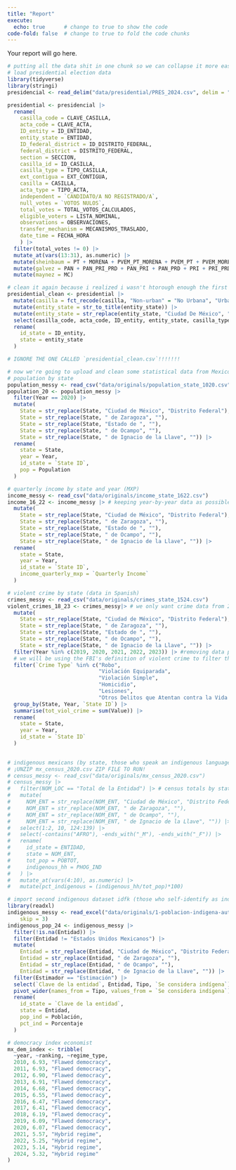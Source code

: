 ```yaml
---
title: "Report"
execute: 
  echo: true      # change to true to show the code
code-fold: false  # change to true to fold the code chunks
---
```


Your report will go here.

```r
# putting all the data shit in one chunk so we can collapse it more easily later
# load presidential election data
library(tidyverse)
library(stringi)
presidencial <- read_delim("data/presidential/PRES_2024.csv", delim = "|", skip = 6, locale = locale(encoding = "latin1"))

presidential <- presidencial |>
  rename(
    casilla_code = CLAVE_CASILLA,
    acta_code = CLAVE_ACTA,
    ID_entity = ID_ENTIDAD,
    entity_state = ENTIDAD,
    ID_federal_district = ID_DISTRITO_FEDERAL,
    federal_district = DISTRITO_FEDERAL,
    section = SECCION,
    casilla_id = ID_CASILLA,
    casilla_type = TIPO_CASILLA,
    ext_contigua = EXT_CONTIGUA,
    casilla = CASILLA,
    acta_type = TIPO_ACTA,
    independent = `CANDIDATO/A NO REGISTRADO/A`,
    null_votes = `VOTOS NULOS`,
    total_votes = TOTAL_VOTOS_CALCULADOS,
    eligible_voters = LISTA_NOMINAL,
    observations = OBSERVACIONES,
    transfer_mechanism = MECANISMOS_TRASLADO,
    date_time = FECHA_HORA
    ) |>
  filter(total_votes != 0) |>
  mutate_at(vars(13:31), as.numeric) |>
  mutate(sheinbaum = PT + MORENA + PVEM_PT_MORENA + PVEM_PT + PVEM_MORENA + PT_MORENA + PVEM) |>
  mutate(galvez = PAN + PAN_PRI_PRD + PAN_PRI + PAN_PRD + PRI + PRI_PRD + PRD) |>
  mutate(maynez = MC)

# clean it again because i realized i wasn't htorough enough the first time but i used the original dataset in my eda
presidential_clean <- presidential |>
  mutate(casilla = fct_recode(casilla, "Non-urban" = "No Urbana", "Urban" = "Urbana")) |>
  mutate(entity_state = str_to_title(entity_state)) |>
  mutate(entity_state = str_replace(entity_state, "Ciudad De México", "Distrito Federal")) |>
  select(casilla_code, acta_code, ID_entity, entity_state, casilla_type, casilla, independent, null_votes, total_votes, eligible_voters, sheinbaum, galvez, maynez) |>
  rename(
    id_state = ID_entity,
    state = entity_state
  )

# IGNORE THE ONE CALLED `presidential_clean.csv`!!!!!!!

# now we're going to upload and clean some statistical data from Mexico
# population by state
population_messy <- read_csv("data/originals/population_state_1020.csv")
population_20 <- population_messy |>
  filter(Year == 2020) |>
  mutate(
    State = str_replace(State, "Ciudad de México", "Distrito Federal"),
    State = str_replace(State, " de Zaragoza", ""),
    State = str_replace(State, "Estado de ", ""),
    State = str_replace(State, " de Ocampo", ""),
    State = str_replace(State, " de Ignacio de la Llave", "")) |>
  rename(
    state = State,
    year = Year,
    id_state = `State ID`,
    pop = Population
  )

# quarterly income by state and year (MXP)
income_messy <- read_csv("data/originals/income_state_1622.csv")
income_16_22 <- income_messy |> # keeping year-by-year data as possible analysis tool
  mutate(
    State = str_replace(State, "Ciudad de México", "Distrito Federal"),
    State = str_replace(State, " de Zaragoza", ""),
    State = str_replace(State, "Estado de ", ""),
    State = str_replace(State, " de Ocampo", ""),
    State = str_replace(State, " de Ignacio de la Llave", "")) |>
  rename(
    state = State,
    year = Year,
    id_state = `State ID`,
    income_quarterly_mxp = `Quarterly Income`
  )

# violent crime by state (data in Spanish)
crimes_messy <- read_csv("data/originals/crimes_state_1524.csv")
violent_crimes_18_23 <- crimes_messy|> # we only want crime data from 2023 as it was before the election, possible avg after 2018
  mutate(
    State = str_replace(State, "Ciudad de México", "Distrito Federal"),
    State = str_replace(State, " de Zaragoza", ""),
    State = str_replace(State, "Estado de ", ""),
    State = str_replace(State, " de Ocampo", ""),
    State = str_replace(State, " de Ignacio de la Llave", "")) |>
  filter(Year %in% c(2019, 2020, 2021, 2022, 2023)) |> #removing data pre-AMLO + election years
  # we will be using the FBI's definition of violent crime to filter the list
  filter(`Crime Type` %in% c("Robo", 
                             "Violación Equiparada", 
                             "Violación Simple", 
                             "Homicidio", 
                             "Lesiones", 
                             "Otros Delitos que Atentan contra la Vida y la Integridad Corporal")) |>
  group_by(State, Year, `State ID`) |>
  summarise(tot_viol_crime = sum(Value)) |>
  rename(
    state = State,
    year = Year,
    id_state = `State ID`
  )
  

# indigenous mexicans (by state, those who speak an indigenous language)
# ¡UNZIP mx_census_2020.csv ZIP FILE TO RUN!
# census_messy <- read_csv("data/originals/mx_census_2020.csv")
# census_messy |>
#   filter(NOM_LOC == "Total de la Entidad") |> # census totals by state
#   mutate(
#     NOM_ENT = str_replace(NOM_ENT, "Ciudad de México", "Distrito Federal"),
#     NOM_ENT = str_replace(NOM_ENT, " de Zaragoza", ""),
#     NOM_ENT = str_replace(NOM_ENT, " de Ocampo", ""),
#     NOM_ENT = str_replace(NOM_ENT, " de Ignacio de la Llave", "")) |>
#   select(1:2, 10, 124:139) |>
#   select(-contains("AFRO"), -ends_with("_M"), -ends_with("_F")) |>
#   rename(
#     id_state = ENTIDAD,
#     state = NOM_ENT,
#     tot_pop = POBTOT,
#     indigenous_hh = PHOG_IND
#   ) |>
#   mutate_at(vars(4:10), as.numeric) |>
#   mutate(pct_indigenous = (indigenous_hh/tot_pop)*100)

# import second indigenous dataset idfk (those who self-identify as indigenous)
library(readxl)
indigenous_messy <- read_excel("data/originals/1-poblacion-indigena-autoadscrita-nacional-y-por-entidad-federativa-muestra-censal-2020.xlsx", 
    skip = 3)
indigenous_pop_24 <- indigenous_messy |>
  filter(!is.na(Entidad)) |>
  filter(Entidad != "Estados Unidos Mexicanos") |>
  mutate(
    Entidad = str_replace(Entidad, "Ciudad de México", "Distrito Federal"),
    Entidad = str_replace(Entidad, " de Zaragoza", ""),
    Entidad = str_replace(Entidad, " de Ocampo", ""),
    Entidad = str_replace(Entidad, " de Ignacio de la Llave", "")) |>
  filter(Estimador == "Estimación") |>
  select(`Clave de la entidad`, Entidad, Tipo, `Se considera indígena`) |>
  pivot_wider(names_from = Tipo, values_from = `Se considera indígena`) |>
  rename(
    id_state = `Clave de la entidad`,
    state = Entidad,
    pop_ind = Población,
    pct_ind = Porcentaje
  )

# democracy index economist
mx_dem_index <- tribble(
  ~year, ~ranking, ~regime_type,
  2010, 6.93, "Flawed democracy",
  2011, 6.93, "Flawed democracy",
  2012, 6.90, "Flawed democracy",
  2013, 6.91, "Flawed democracy",
  2014, 6.68, "Flawed democracy",
  2015, 6.55, "Flawed democracy",
  2016, 6.47, "Flawed democracy",
  2017, 6.41, "Flawed democracy",
  2018, 6.19, "Flawed democracy",
  2019, 6.09, "Flawed democracy",
  2020, 6.07, "Flawed democracy",
  2021, 5.57, "Hybrid regime",
  2022, 5.25, "Hybrid regime",
  2023, 5.14, "Hybrid regime",
  2024, 5.32, "Hybrid regime"
)
```

